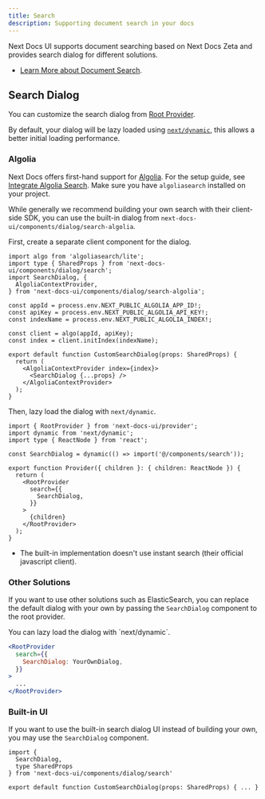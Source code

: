 ```yaml
---
title: Search
description: Supporting document search in your docs
---
```


Next Docs UI supports document searching based on Next Docs Zeta and provides
search dialog for different solutions.

- [Learn More about Document Search](/docs/headless/search).

## Search Dialog

You can customize the search dialog from
[Root Provider](/docs/ui/blocks/root-provider).

By default, your dialog will be lazy loaded using
[`next/dynamic`](https://nextjs.org/docs/app/building-your-application/optimizing/lazy-loading),
this allows a better initial loading performance.

### Algolia

Next Docs offers first-hand support for [Algolia](https://algolia.com). For
the setup guide, see [Integrate Algolia Search](/docs/headless/search/algolia). Make sure you have `algoliasearch` installed on your project.

While generally we recommend building your own search with their client-side
SDK, you can use the built-in dialog from
`next-docs-ui/components/dialog/search-algolia`.

First, create a separate client component for the dialog.

```tsx title="Client Component"
import algo from 'algoliasearch/lite';
import type { SharedProps } from 'next-docs-ui/components/dialog/search';
import SearchDialog, {
  AlgoliaContextProvider,
} from 'next-docs-ui/components/dialog/search-algolia';

const appId = process.env.NEXT_PUBLIC_ALGOLIA_APP_ID!;
const apiKey = process.env.NEXT_PUBLIC_ALGOLIA_API_KEY!;
const indexName = process.env.NEXT_PUBLIC_ALGOLIA_INDEX!;

const client = algo(appId, apiKey);
const index = client.initIndex(indexName);

export default function CustomSearchDialog(props: SharedProps) {
  return (
    <AlgoliaContextProvider index={index}>
      <SearchDialog {...props} />
    </AlgoliaContextProvider>
  );
}
```

Then, lazy load the dialog with `next/dynamic`.

```tsx title="Provider (Client Component)"
import { RootProvider } from 'next-docs-ui/provider';
import dynamic from 'next/dynamic';
import type { ReactNode } from 'react';

const SearchDialog = dynamic(() => import('@/components/search'));

export function Provider({ children }: { children: ReactNode }) {
  return (
    <RootProvider
      search={{
        SearchDialog,
      }}
    >
      {children}
    </RootProvider>
  );
}
```

<Callout title="Note" className='mt-4'>

- The built-in implementation doesn't use instant search (their official
  javascript client).

</Callout>

### Other Solutions

If you want to use other solutions such as ElasticSearch, you can replace the
default dialog with your own by passing the `SearchDialog` component to the root
provider.

<Callout title="Tip" className="mb-4">
  You can lazy load the dialog with `next/dynamic`.
</Callout>

```jsx
<RootProvider
  search={{
    SearchDialog: YourOwnDialog,
  }}
>
  ...
</RootProvider>
```

### Built-in UI

If you want to use the built-in search dialog UI instead of building your own,
you may use the `SearchDialog` component.

```tsx
import {
  SearchDialog,
  type SharedProps
} from 'next-docs-ui/components/dialog/search'

export default function CustomSearchDialog(props: SharedProps) { ... }
```
